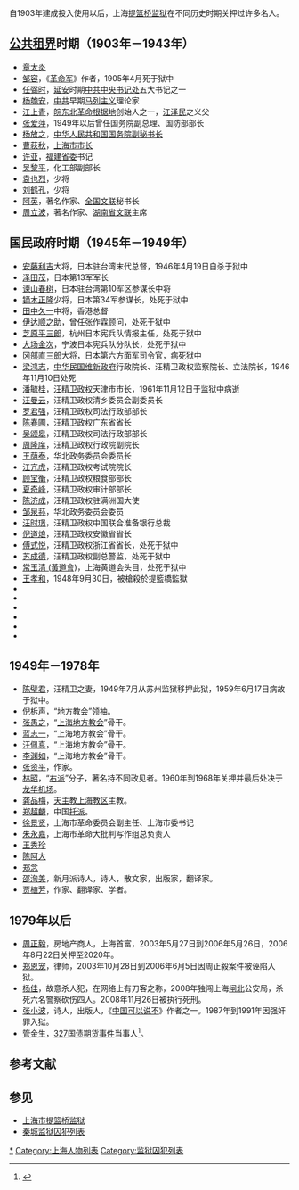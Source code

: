 自1903年建成投入使用以后，上海[[提篮桥监狱|提篮桥监狱]]在不同历史时期关押过许多名人。

== [[上海公共租界|公共租界]]时期（1903年－1943年） ==
*[[章太炎|章太炎]]
*[[邹容|邹容]]，《[[革命军|革命军]]》作者，1905年4月死于狱中
*[[任弼时|任弼时]]，[[延安|延安]]时期[[中共中央书记处|中共中央书记处]]五大书记之一
*[[杨匏安|杨匏安]]，[[中共|中共]]早期[[马列主义|马列主义]]理论家
*[[江上青|江上青]]，[[皖东北革命根据地|皖东北革命根据地]]创始人之一，[[江泽民|江泽民]]之义父
*[[张爱萍|张爱萍]]，1949年以后曾任国务院副总理、国防部部长
*[[杨放之|杨放之]]，[[中华人民共和国国务院副秘书长|中华人民共和国国务院副秘书长]]
*[[曹荻秋|曹荻秋]]，[[上海市市长|上海市市长]]
*[[许亚|许亚]]，[[福建省委|福建省委]]书记
*[[吴黎平|吴黎平]]，化工部副部长
*[[袁也烈|袁也烈]]，少将
*[[刘鹤孔|刘鹤孔]]，少将
*[[阿英|阿英]]，著名作家、[[全国文联|全国文联]]秘书长
*[[周立波_(当代作家)|周立波]]，著名作家、[[湖南省文联|湖南省文联]]主席

== 国民政府时期（1945年－1949年） ==
*[[安藤利吉|安藤利吉]]大将，日本驻台湾末代总督，1946年4月19日自杀于狱中
*[[泽田茂|泽田茂]]，日本第13军军长
*[[谏山春树|谏山春树]]，日本驻台湾第10军区参谋长中将
*[[镝木正隆|镝木正隆]]少将，日本第34军参谋长，处死于狱中
*[[田中久一|田中久一]]中将，香港总督
*[[伊达顺之助|伊达顺之助]]，曾任张作霖顾问，处死于狱中
*[[芝原平三郎|芝原平三郎]]，杭州日本宪兵队情报主任，处死于狱中
*[[大场金次|大场金次]]，宁波日本宪兵队分队长，处死于狱中
*[[冈部直三郎|冈部直三郎]]大将，日本第六方面军司令官，病死狱中
*[[梁鸿志|梁鸿志]]，[[中华民国维新政府|中华民国维新政府]]行政院长、汪精卫政权监察院长、立法院长，1946年11月10日处死
*[[潘毓桂|潘毓桂]]，[[汪精卫政权|汪精卫政权]]天津市市长，1961年11月12日于监狱中病逝
*[[汪曼云|汪曼云]]，汪精卫政权清乡委员会副委员长
*[[罗君强|罗君强]]，汪精卫政权司法行政部部长
*[[陈春圃|陈春圃]]，汪精卫政权广东省省长
*[[吴颂皋|吴颂皋]]，汪精卫政权司法行政部部长
*[[周隆庠|周隆庠]]，汪精卫政权行政院副院长
*[[王荫泰|王荫泰]]，华北政务委员会委员长
*[[江亢虎|江亢虎]]，汪精卫政权考试院院长
*[[顾宝衡|顾宝衡]]，汪精卫政权粮食部部长
*[[夏奇峰|夏奇峰]]，汪精卫政权审计部部长
*[[陈济成|陈济成]]，汪精卫政权驻满洲国大使
*[[邹泉荪|邹泉荪]]，华北政务委员会委员
*[[汪时璟|汪时璟]]，汪精卫政权中国联合准备银行总裁
*[[倪道烺|倪道烺]]，汪精卫政权安徽省省长
*[[傅式悦|傅式悦]]，汪精卫政权浙江省省长，处死于狱中
*[[苏成德|苏成德]]，汪精卫政权副总警监，处死于狱中
*[[常玉清_(黃道會)|常玉清 (黃道會)]]，上海黄道会头目，处死于狱中
*[[王孝和|王孝和]]，1948年9月30日，被槍殺於提籃橋監獄
*
*
*
*
*
*

== 1949年－1978年 ==
*[[陈璧君|陈璧君]]，汪精卫之妻，1949年7月从苏州监狱移押此狱，1959年6月17日病故于狱中。
*[[倪柝声|倪柝声]]，“[[地方教会|地方教会]]”领袖。
*[[张愚之|张愚之]]，“[[上海地方教会|上海地方教会]]”骨干。
*[[蓝志一|蓝志一]]，“上海地方教会”骨干。
*[[汪佩真|汪佩真]]，“上海地方教会”骨干。
*[[李渊如|李渊如]]，“上海地方教会”骨干。
*[[张资平|张资平]]，作家。
*[[林昭|林昭]]，“[[右派|右派]]”分子，著名持不同政见者。1960年到1968年关押并最后处决于[[龙华机场|龙华机场]]。
*[[龚品梅|龚品梅]]，[[天主教上海教区|天主教上海教区]]主教。
*[[郑超麟|郑超麟]]，中国[[托派|托派]]。
*[[徐景贤|徐景贤]]，上海市革命委员会副主任、上海市委书记
*[[朱永嘉|朱永嘉]]，上海市革命大批判写作组总负责人
*[[王秀珍_(中共中央委员)|王秀珍]]
*[[陈阿大|陈阿大]]
*[[郑念|郑念]]
*[[邵洵美|邵洵美]]，新月派诗人，诗人，散文家，出版家，翻译家。
*[[贾植芳|贾植芳]]，作家、翻译家、学者。

== 1979年以后 ==
* [[周正毅|周正毅]]，房地产商人，上海首富，2003年5月27日到2006年5月26日，2006年8月22日关押至2020年。
* [[郑恩宠|郑恩宠]]，律师，2003年10月28日到2006年6月5日因周正毅案件被诬陷入狱。
* [[杨佳|杨佳]]，故意杀人犯，在网络上有刀客之称，2008年独闯上海[[闸北|闸北]]公安局，杀死六名警察砍伤四人。2008年11月26日被执行死刑。
* [[张小波|张小波]]，诗人，出版人，《[[中国可以说不|中国可以说不]]》作者之一。1987年到1991年因强奸罪入狱。
* [[管金生|管金生]]，[[327国债期货事件|327国债期货事件]]当事人<ref>{{cite news|title=管金生首次公开谈327事件：我错在缺少政治智慧|url=http://news.hexun.com/2015-06-07/176529095.html|accessdate=2016-02-17|deadurl=yes|archiveurl=https://web.archive.org/web/20160201095131/http://news.hexun.com/2015-06-07/176529095.html|archivedate=2016-02-01}}</ref>。

== 参考文献 ==
{{Reflist}}

== 参见 ==
* [[上海市提篮桥监狱|上海市提篮桥监狱]]
* [[秦城监狱囚犯列表|秦城监狱囚犯列表]]

[[Category:提篮桥监狱囚犯|*]]
[[Category:上海人物列表|Category:上海人物列表]]
[[Category:监狱囚犯列表|Category:监狱囚犯列表]]